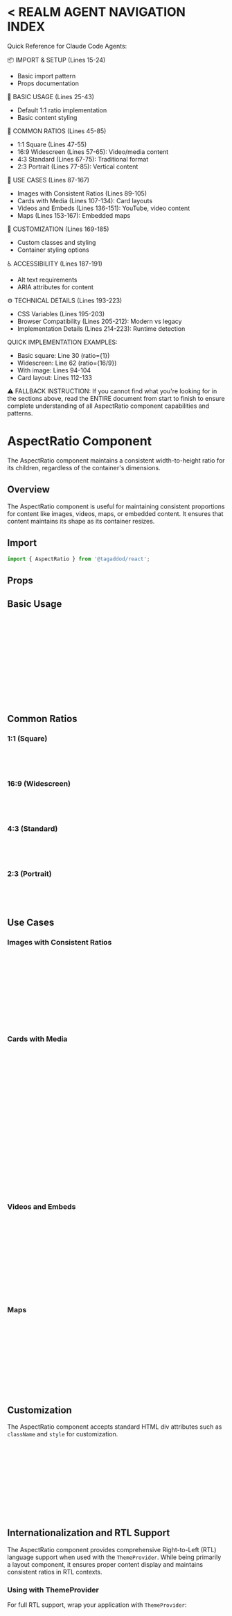
<Meta of={AspectRatioStories} />

<
REALM AGENT NAVIGATION INDEX
=============================
Quick Reference for Claude Code Agents:

📦 IMPORT & SETUP (Lines 15-24)
- Basic import pattern
- Props documentation

🎯 BASIC USAGE (Lines 25-43)
- Default 1:1 ratio implementation
- Basic content styling

📐 COMMON RATIOS (Lines 45-85)
- 1:1 Square (Lines 47-55)
- 16:9 Widescreen (Lines 57-65): Video/media content
- 4:3 Standard (Lines 67-75): Traditional format
- 2:3 Portrait (Lines 77-85): Vertical content

💼 USE CASES (Lines 87-167)
- Images with Consistent Ratios (Lines 89-105)
- Cards with Media (Lines 107-134): Card layouts
- Videos and Embeds (Lines 136-151): YouTube, video content
- Maps (Lines 153-167): Embedded maps

🔧 CUSTOMIZATION (Lines 169-185)
- Custom classes and styling
- Container styling options

♿ ACCESSIBILITY (Lines 187-191)
- Alt text requirements
- ARIA attributes for content

⚙️ TECHNICAL DETAILS (Lines 193-223)
- CSS Variables (Lines 195-203)
- Browser Compatibility (Lines 205-212): Modern vs legacy
- Implementation Details (Lines 214-223): Runtime detection

QUICK IMPLEMENTATION EXAMPLES:
- Basic square: Line 30 (ratio={1})
- Widescreen: Line 62 (ratio={16/9})
- With image: Lines 94-104
- Card layout: Lines 112-133

⚠️ FALLBACK INSTRUCTION:
If you cannot find what you're looking for in the sections above, 
read the ENTIRE document from start to finish to ensure complete 
understanding of all AspectRatio component capabilities and patterns.
>

# AspectRatio Component

The AspectRatio component maintains a consistent width-to-height ratio for its children, regardless of the container's dimensions.

## Overview

The AspectRatio component is useful for maintaining consistent proportions for content like images, videos, maps, or embedded content. It ensures that content maintains its shape as its container resizes.

## Import

```jsx
import { AspectRatio } from '@tagaddod/react';
```

## Props

<ArgTypes of={AspectRatio} />

## Basic Usage

<Canvas of={AspectRatioStories.Default} />

```jsx
<AspectRatio ratio={1}>
  <div style={{
    width: '100%',
    height: '100%',
    backgroundColor: 'var(--t-color-fill-brand)',
    display: 'flex',
    alignItems: 'center',
    justifyContent: 'center',
    color: 'var(--t-color-text-on-fill)',
  }}>
    1:1
  </div>
</AspectRatio>
```

## Common Ratios

### 1:1 (Square)

<Canvas of={AspectRatioStories.Default} />

```jsx
<AspectRatio ratio={1}>
  {/* Content */}
</AspectRatio>
```

### 16:9 (Widescreen)

<Canvas of={AspectRatioStories.Widescreen} />

```jsx
<AspectRatio ratio={16/9}>
  {/* Content */}
</AspectRatio>
```

### 4:3 (Standard)

<Canvas of={AspectRatioStories.WithImage} />

```jsx
<AspectRatio ratio={4/3}>
  {/* Content */}
</AspectRatio>
```

### 2:3 (Portrait)

<Canvas of={AspectRatioStories.Portrait} />

```jsx
<AspectRatio ratio={2/3}>
  {/* Content */}
</AspectRatio>
```

## Use Cases

### Images with Consistent Ratios

<Canvas of={AspectRatioStories.WithImage} />

```jsx
<AspectRatio ratio={4/3}>
  <img 
    src="https://placekitten.com/800/600" 
    alt="A kitten" 
    style={{ 
      width: '100%', 
      height: '100%', 
      objectFit: 'cover' 
    }} 
  />
</AspectRatio>
```

### Cards with Media

<Canvas of={AspectRatioStories.CardExample} />

```jsx
<div style={{
  maxWidth: '400px',
  border: '1px solid var(--t-color-border-primary)',
  borderRadius: 'var(--t-border-radius-300)',
  overflow: 'hidden'
}}>
  <AspectRatio ratio={16/9}>
    <img 
      src="https://placekitten.com/1600/900" 
      alt="A cute kitten" 
      style={{ 
        width: '100%', 
        height: '100%', 
        objectFit: 'cover' 
      }} 
    />
  </AspectRatio>
  <div style={{ padding: 'var(--t-space-300)' }}>
    <h3>Card with AspectRatio</h3>
    <p>This card uses the AspectRatio component to maintain a consistent 16:9 ratio for the image.</p>
  </div>
</div>
```

### Videos and Embeds

```jsx
<AspectRatio ratio={16/9}>
  <iframe 
    src="https://www.youtube.com/embed/dQw4w9WgXcQ" 
    title="Video"
    allowFullScreen
    style={{ 
      width: '100%', 
      height: '100%', 
      border: 'none' 
    }}
  />
</AspectRatio>
```

### Maps

```jsx
<AspectRatio ratio={4/3}>
  <iframe 
    src="https://www.google.com/maps/embed?pb=!1m18!1m12!1m3!1d6998.575412963273!2d31.233882!3d30.044409!2m3!1f0!2f0!3f0!3m2!1i1024!2i768!4f13.1!3m3!1m2!1s0x1458409d7064e783%3A0x5eeb83030d45206!2sCairo%2C%20Egypt!5e0!3m2!1sen!2sus!4v1652813095591!5m2!1sen!2sus" 
    title="Map"
    style={{ 
      width: '100%', 
      height: '100%', 
      border: 'none' 
    }}
  />
</AspectRatio>
```

## Customization

The AspectRatio component accepts standard HTML div attributes such as `className` and `style` for customization.

```jsx
<AspectRatio 
  ratio={16/9}
  className="custom-container"
  style={{ 
    maxWidth: '600px',
    boxShadow: 'var(--t-shadow-200)',
    borderRadius: 'var(--t-border-radius-200)'
  }}
>
  {/* Content */}
</AspectRatio>
```

## Internationalization and RTL Support

The AspectRatio component provides comprehensive Right-to-Left (RTL) language support when used with the `ThemeProvider`. While being primarily a layout component, it ensures proper content display and maintains consistent ratios in RTL contexts.

### Using with ThemeProvider

For full RTL support, wrap your application with `ThemeProvider`:

```jsx
import { ThemeProvider, AspectRatio } from '@tagaddod-design/react';

function App() {
  return (
    <ThemeProvider defaultDirection="rtl" defaultLocale="ar">
      <AspectRatio ratio={16/9}>
        <img 
          src="/arabic-content-image.jpg" 
          alt="صورة محتوى عربي" 
          style={{ width: '100%', height: '100%', objectFit: 'cover' }} 
        />
      </AspectRatio>
    </ThemeProvider>
  );
}
```

### Automatic RTL Adjustments

When RTL is enabled via ThemeProvider, the AspectRatio component automatically:

1. **Font Switching**: Changes from Outfit (English) to Tajawal (Arabic) font for any text content
2. **Layout Direction**: Maintains proper aspect ratios while respecting RTL content flow
3. **Content Positioning**: Ensures proper positioning of child elements in RTL contexts
4. **Line Height**: Applies appropriate line height for Arabic text within the ratio container
5. **Text Alignment**: Supports right-aligned text for Arabic content

### Media Content in RTL

For images and videos with Arabic captions or overlays:

```jsx
import { useTheme } from '@tagaddod-design/react';

function RTLMediaContent() {
  const { isRTL } = useTheme();
  
  return (
    <div style={{ direction: isRTL ? 'rtl' : 'ltr', maxWidth: '600px' }}>
      <AspectRatio ratio={16/9}>
        <div style={{ position: 'relative', width: '100%', height: '100%' }}>
          <img 
            src="https://picsum.photos/800/450" 
            alt={isRTL ? 'صورة توضيحية للمحتوى' : 'Illustrative content image'} 
            style={{ width: '100%', height: '100%', objectFit: 'cover' }} 
          />
          <div style={{
            position: 'absolute',
            bottom: '16px',
            [isRTL ? 'right' : 'left']: '16px',
            backgroundColor: 'rgba(0, 0, 0, 0.7)',
            color: 'white',
            padding: '8px 12px',
            borderRadius: '4px',
            fontFamily: isRTL ? 'var(--t-font-family-arabic)' : 'var(--t-font-family-primary)',
            lineHeight: isRTL ? 'var(--t-line-height-arabic, 1.2)' : 'var(--t-line-height-english, 1.5)'
          }}>
            {isRTL ? 'عنوان الصورة العربي' : 'English Image Caption'}
          </div>
        </div>
      </AspectRatio>
    </div>
  );
}
```

### Card Layouts in RTL

For card components with proper RTL layout:

```jsx
function RTLCardLayout() {
  const { isRTL } = useTheme();
  
  const cardData = isRTL ? [
    { title: 'تطوير الويب الحديث', description: 'تعلم أحدث تقنيات تطوير المواقع والتطبيقات', image: '/web-dev-ar.jpg' },
    { title: 'التصميم التفاعلي', description: 'مبادئ التصميم وتجربة المستخدم المتقدمة', image: '/design-ar.jpg' },
    { title: 'الذكاء الاصطناعي', description: 'مقدمة شاملة في مجال الذكاء الاصطناعي', image: '/ai-ar.jpg' }
  ] : [
    { title: 'Modern Web Development', description: 'Learn the latest web and app development techniques', image: '/web-dev-en.jpg' },
    { title: 'Interactive Design', description: 'Advanced design principles and user experience', image: '/design-en.jpg' },
    { title: 'Artificial Intelligence', description: 'Comprehensive introduction to AI field', image: '/ai-en.jpg' }
  ];
  
  return (
    <div style={{ 
      direction: isRTL ? 'rtl' : 'ltr',
      display: 'grid',
      gridTemplateColumns: 'repeat(auto-fit, minmax(300px, 1fr))',
      gap: '20px'
    }}>
      {cardData.map((card, index) => (
        <div key={index} style={{
          border: '1px solid var(--t-color-border-primary)',
          borderRadius: 'var(--t-border-radius-300)',
          overflow: 'hidden',
          backgroundColor: 'var(--t-color-surface-primary)'
        }}>
          <AspectRatio ratio={4/3}>
            <img 
              src={card.image || "https://picsum.photos/400/300?random=" + index} 
              alt={card.title}
              style={{ width: '100%', height: '100%', objectFit: 'cover' }} 
            />
          </AspectRatio>
          <div style={{ padding: 'var(--t-space-300)' }}>
            <h3 style={{
              margin: '0 0 8px 0',
              fontFamily: isRTL ? 'var(--t-font-family-arabic)' : 'var(--t-font-family-primary)',
              lineHeight: isRTL ? 'var(--t-line-height-arabic, 1.2)' : 'var(--t-line-height-english, 1.5)',
              textAlign: isRTL ? 'right' : 'left'
            }}>
              {card.title}
            </h3>
            <p style={{
              margin: 0,
              color: 'var(--t-color-text-subtle)',
              fontFamily: isRTL ? 'var(--t-font-family-arabic)' : 'var(--t-font-family-primary)',
              lineHeight: isRTL ? 'var(--t-line-height-arabic, 1.2)' : 'var(--t-line-height-english, 1.5)',
              textAlign: isRTL ? 'right' : 'left'
            }}>
              {card.description}
            </p>
          </div>
        </div>
      ))}
    </div>
  );
}
```

### Video Embeds in RTL

For embedded videos with Arabic titles and controls:

```jsx
function RTLVideoEmbed() {
  const { isRTL } = useTheme();
  
  return (
    <div style={{ direction: isRTL ? 'rtl' : 'ltr', maxWidth: '800px' }}>
      <h2 style={{
        fontFamily: isRTL ? 'var(--t-font-family-arabic)' : 'var(--t-font-family-primary)',
        lineHeight: isRTL ? 'var(--t-line-height-arabic, 1.2)' : 'var(--t-line-height-english, 1.5)',
        textAlign: isRTL ? 'right' : 'left',
        marginBottom: '16px'
      }}>
        {isRTL ? 'فيديو تعليمي: مقدمة في البرمجة' : 'Tutorial Video: Introduction to Programming'}
      </h2>
      
      <AspectRatio ratio={16/9}>
        <iframe 
          src="https://www.youtube.com/embed/dQw4w9WgXcQ" 
          title={isRTL ? 'فيديو تعليمي' : 'Tutorial video'}
          allowFullScreen
          style={{ 
            width: '100%', 
            height: '100%', 
            border: 'none',
            borderRadius: 'var(--t-border-radius-200)'
          }}
        />
      </AspectRatio>
      
      <p style={{
        marginTop: '12px',
        fontFamily: isRTL ? 'var(--t-font-family-arabic)' : 'var(--t-font-family-primary)',
        lineHeight: isRTL ? 'var(--t-line-height-arabic, 1.2)' : 'var(--t-line-height-english, 1.5)',
        textAlign: isRTL ? 'right' : 'left',
        color: 'var(--t-color-text-subtle)'
      }}>
        {isRTL ? 'هذا فيديو تعليمي يشرح أساسيات البرمجة للمبتدئين' : 'This tutorial video explains programming basics for beginners'}
      </p>
    </div>
  );
}
```

### Maps Integration in RTL

For map embeds with Arabic labels and proper RTL positioning:

```jsx
function RTLMapEmbed() {
  const { isRTL } = useTheme();
  
  return (
    <div style={{ direction: isRTL ? 'rtl' : 'ltr' }}>
      <div style={{
        display: 'flex',
        flexDirection: 'column',
        gap: '16px',
        maxWidth: '600px'
      }}>
        <div>
          <h3 style={{
            fontFamily: isRTL ? 'var(--t-font-family-arabic)' : 'var(--t-font-family-primary)',
            lineHeight: isRTL ? 'var(--t-line-height-arabic, 1.2)' : 'var(--t-line-height-english, 1.5)',
            textAlign: isRTL ? 'right' : 'left',
            margin: '0 0 8px 0'
          }}>
            {isRTL ? 'موقعنا على الخريطة' : 'Our Location'}
          </h3>
          
          <AspectRatio ratio={4/3}>
            <iframe 
              src="https://www.google.com/maps/embed?pb=!1m18!1m12!1m3!1d3456.789!2d31.233882!3d30.044409!2m3!1f0!2f0!3f0!3m2!1i1024!2i768!4f13.1!3m3!1m2!1s0x0%3A0x0!2zMzDCsDAyJzM5LjkiTiAzMcKwMTQnMDIuMCJF!5e0!3m2!1sen!2seg!4v1234567890" 
              title={isRTL ? 'خريطة الموقع' : 'Location map'}
              style={{ 
                width: '100%', 
                height: '100%', 
                border: 'none',
                borderRadius: 'var(--t-border-radius-200)'
              }}
            />
          </AspectRatio>
          
          <div style={{
            marginTop: '12px',
            padding: '12px',
            backgroundColor: 'var(--t-color-surface-secondary)',
            borderRadius: 'var(--t-border-radius-200)',
            textAlign: isRTL ? 'right' : 'left'
          }}>
            <p style={{
              margin: '0 0 8px 0',
              fontFamily: isRTL ? 'var(--t-font-family-arabic)' : 'var(--t-font-family-primary)',
              lineHeight: isRTL ? 'var(--t-line-height-arabic, 1.2)' : 'var(--t-line-height-english, 1.5)',
              fontWeight: 600
            }}>
              {isRTL ? 'العنوان:' : 'Address:'}
            </p>
            <p style={{
              margin: 0,
              fontFamily: isRTL ? 'var(--t-font-family-arabic)' : 'var(--t-font-family-primary)',
              lineHeight: isRTL ? 'var(--t-line-height-arabic, 1.2)' : 'var(--t-line-height-english, 1.5)',
              color: 'var(--t-color-text-subtle)'
            }}>
              {isRTL ? 'شارع التحرير، وسط البلد، القاهرة، مصر' : 'Tahrir Street, Downtown, Cairo, Egypt'}
            </p>
          </div>
        </div>
      </div>
    </div>
  );
}
```

### Profile Images in RTL

For user profiles and avatar displays with consistent ratios:

```jsx
function RTLProfileImages() {
  const { isRTL } = useTheme();
  
  const profiles = isRTL ? [
    { name: 'أحمد محمود', role: 'مطور أول', avatar: '/ahmed.jpg' },
    { name: 'فاطمة أحمد', role: 'مصممة UI', avatar: '/fatima.jpg' },
    { name: 'محمد علي', role: 'مدير المنتج', avatar: '/mohamed.jpg' }
  ] : [
    { name: 'Ahmed Mahmoud', role: 'Senior Developer', avatar: '/ahmed.jpg' },
    { name: 'Fatima Ahmed', role: 'UI Designer', avatar: '/fatima.jpg' },
    { name: 'Mohamed Ali', role: 'Product Manager', avatar: '/mohamed.jpg' }
  ];
  
  return (
    <div style={{ 
      direction: isRTL ? 'rtl' : 'ltr',
      display: 'flex',
      flexDirection: 'column',
      gap: '16px'
    }}>
      <h3 style={{
        fontFamily: isRTL ? 'var(--t-font-family-arabic)' : 'var(--t-font-family-primary)',
        lineHeight: isRTL ? 'var(--t-line-height-arabic, 1.2)' : 'var(--t-line-height-english, 1.5)',
        textAlign: isRTL ? 'right' : 'left'
      }}>
        {isRTL ? 'فريق العمل' : 'Team Members'}
      </h3>
      
      <div style={{
        display: 'grid',
        gridTemplateColumns: 'repeat(auto-fit, minmax(200px, 1fr))',
        gap: '16px'
      }}>
        {profiles.map((profile, index) => (
          <div key={index} style={{
            display: 'flex',
            flexDirection: 'column',
            alignItems: isRTL ? 'flex-end' : 'flex-start',
            padding: '16px',
            border: '1px solid var(--t-color-border-secondary)',
            borderRadius: 'var(--t-border-radius-300)',
            textAlign: isRTL ? 'right' : 'left'
          }}>
            <div style={{ width: '80px', marginBottom: '12px' }}>
              <AspectRatio ratio={1}>
                <img 
                  src={profile.avatar || `https://picsum.photos/80/80?random=${index}`} 
                  alt={profile.name}
                  style={{ 
                    width: '100%', 
                    height: '100%', 
                    objectFit: 'cover',
                    borderRadius: '50%'
                  }} 
                />
              </AspectRatio>
            </div>
            
            <h4 style={{
              margin: '0 0 4px 0',
              fontFamily: isRTL ? 'var(--t-font-family-arabic)' : 'var(--t-font-family-primary)',
              lineHeight: isRTL ? 'var(--t-line-height-arabic, 1.2)' : 'var(--t-line-height-english, 1.5)',
              fontSize: '16px'
            }}>
              {profile.name}
            </h4>
            
            <p style={{
              margin: 0,
              fontFamily: isRTL ? 'var(--t-font-family-arabic)' : 'var(--t-font-family-primary)',
              lineHeight: isRTL ? 'var(--t-line-height-arabic, 1.2)' : 'var(--t-line-height-english, 1.5)',
              fontSize: '14px',
              color: 'var(--t-color-text-subtle)'
            }}>
              {profile.role}
            </p>
          </div>
        ))}
      </div>
    </div>
  );
}
```

### Custom Ratio Content in RTL

For custom aspect ratios with RTL-specific content:

```jsx
function RTLCustomRatios() {
  const { isRTL } = useTheme();
  
  const ratios = [
    { ratio: 1, label: isRTL ? 'مربع (1:1)' : 'Square (1:1)' },
    { ratio: 16/9, label: isRTL ? 'عريض (16:9)' : 'Widescreen (16:9)' },
    { ratio: 4/3, label: isRTL ? 'قياسي (4:3)' : 'Standard (4:3)' },
    { ratio: 2/3, label: isRTL ? 'عمودي (2:3)' : 'Portrait (2:3)' }
  ];
  
  return (
    <div style={{ 
      direction: isRTL ? 'rtl' : 'ltr',
      display: 'grid',
      gridTemplateColumns: 'repeat(auto-fit, minmax(200px, 1fr))',
      gap: '16px'
    }}>
      {ratios.map((item, index) => (
        <div key={index}>
          <h4 style={{
            marginBottom: '8px',
            fontFamily: isRTL ? 'var(--t-font-family-arabic)' : 'var(--t-font-family-primary)',
            lineHeight: isRTL ? 'var(--t-line-height-arabic, 1.2)' : 'var(--t-line-height-english, 1.5)',
            textAlign: isRTL ? 'right' : 'left'
          }}>
            {item.label}
          </h4>
          
          <AspectRatio ratio={item.ratio}>
            <div style={{
              width: '100%',
              height: '100%',
              backgroundColor: 'var(--t-color-fill-brand)',
              display: 'flex',
              alignItems: 'center',
              justifyContent: 'center',
              color: 'var(--t-color-text-on-fill)',
              fontFamily: isRTL ? 'var(--t-font-family-arabic)' : 'var(--t-font-family-primary)',
              lineHeight: isRTL ? 'var(--t-line-height-arabic, 1.2)' : 'var(--t-line-height-english, 1.5)',
              borderRadius: 'var(--t-border-radius-200)',
              fontSize: '14px',
              textAlign: 'center'
            }}>
              {item.ratio.toFixed(2)}
            </div>
          </AspectRatio>
        </div>
      ))}
    </div>
  );
}
```

### RTL Best Practices

1. **Always use ThemeProvider** for proper RTL support and font switching
2. **Test with Arabic content overlays** to ensure proper text positioning and alignment
3. **Use `useTheme` hook** to access RTL state and theme information
4. **Consider content positioning** - captions, overlays, and controls should respect RTL layout
5. **Test media embeds** to ensure proper display and accessibility in RTL
6. **Validate responsive behavior** across different aspect ratios in RTL contexts
7. **Ensure proper text rendering** with Arabic fonts and line heights for any text content

## Accessibility

- The AspectRatio component is a presentational wrapper that doesn't affect the accessibility of its children
- Ensure that content placed inside AspectRatio (especially images) has appropriate alt text and ARIA attributes
- For iframe content, always provide a descriptive title attribute

## Implementation Details

### CSS Variables

The AspectRatio component uses the following token CSS variables:

| Variable | Purpose |
|----------|---------|
| `--t-border-radius-200` | Border radius for the container |
| `--t-duration-base` | Duration for transitions |
| `--t-easing-in-out` | Easing function for transitions |

### Browser Compatibility

The AspectRatio component has been designed with browser compatibility in mind:

1. Modern browsers: Uses the CSS `aspect-ratio` property for simple, efficient aspect ratio control
2. Legacy browsers: Falls back to the "padding-top hack" technique where the modern property isn't supported
   
The fallback is applied automatically through feature detection, providing consistent behavior across all supported browsers.

### Technical Implementation

The AspectRatio component:

1. Checks for `aspect-ratio` CSS support at runtime
2. For modern browsers, applies the `aspect-ratio` CSS property directly
3. For legacy browsers, calculates a percentage-based padding-top value based on the ratio (e.g., a 16:9 ratio becomes padding-top: 56.25%)
4. Ensures children are positioned correctly within the ratio container

This dual approach ensures the most efficient implementation is used when available, while maintaining support for older browsers.
